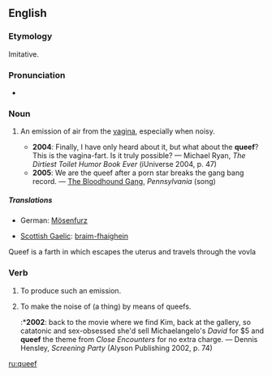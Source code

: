 ==English==

===Etymology===
Imitative.

===Pronunciation===
*{{IPA|/kwi:f/}}

===Noun===
{{en-noun}}

# {{vulgar}} An emission of air from the [[vagina]], especially when noisy.
#*'''2004''': Finally, I have only heard about it, but what about the '''queef'''?  This is the vagina-fart.  Is it truly possible? — Michael Ryan, ''The Dirtiest Toilet Humor Book Ever'' (iUniverse 2004, p. 47)
#*'''2005''': We are the queef after a porn star breaks the gang bang record. — [[w:Bloodhound Gang|The Bloodhound Gang]], ''Pennsylvania'' (song)

=====Translations=====
{{trans-top}}
*German: [[Mösenfurz]]
{{trans-mid}}
*[[Scottish Gaelic]]: [[braim-fhaighein]] {{m}}
{{trans-bottom}}
Queef is a farth in which escapes the uterus and travels through the vovla

===Verb===
{{en-verb}}

# {{intransitive}} To produce such an emission.
# {{transitive}} To make the noise of (a thing) by means of queefs.
#:*'''2002''': back to the movie where we find Kim, back at the gallery, so catatonic and sex-obsessed she'd sell Michaelangelo's ''David'' for $5 and '''queef''' the theme from ''Close Encounters'' for no extra charge. — Dennis Hensley, ''Screening Party'' (Alyson Publishing 2002, p. 74)

[[ru:queef]]